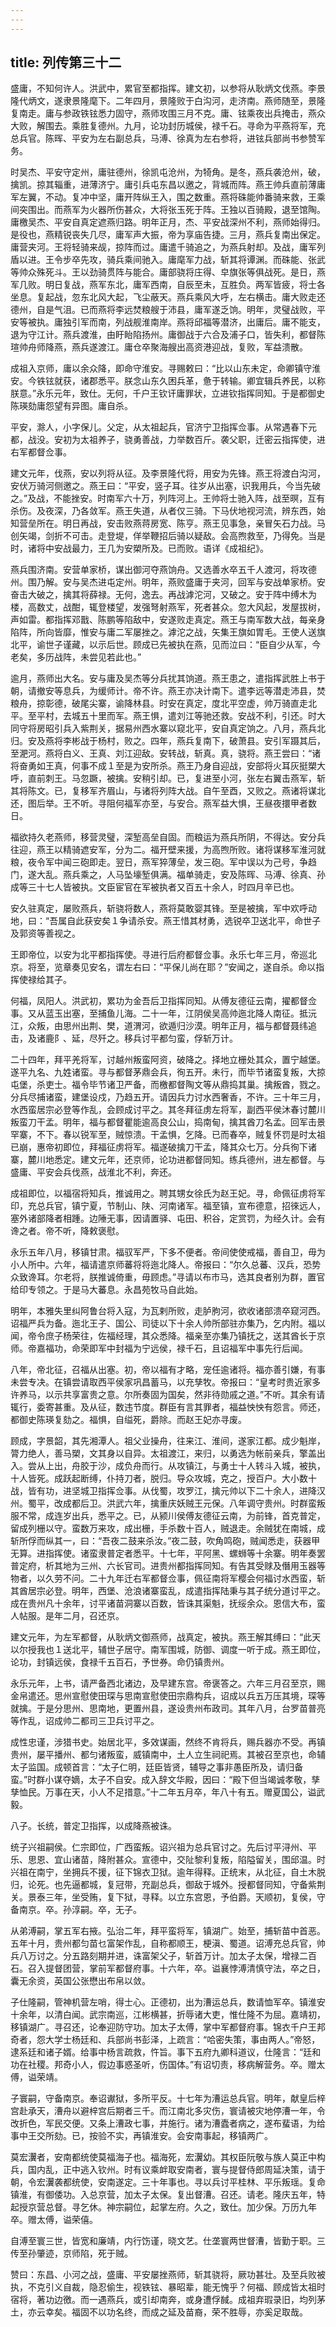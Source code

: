 ```yaml
---
---
---
```

title: 列传第三十二
---

盛庸，不知何许人。洪武中，累官至都指挥。建文初，以参将从耿炳文伐燕。李景隆代炳文，遂隶景隆麾下。二年四月，景隆败于白沟河，走济南。燕师随至，景隆复南走。庸与参政铁铉悉力固守，燕师攻围三月不克。庸、铉乘夜出兵掩击，燕众大败，解围去。乘胜复德州。九月，论功封历城侯，禄千石。寻命为平燕将军，充总兵官。陈晖、平安为左右副总兵，马溥、徐真为左右参将，进铉兵部尚书参赞军务。

时吴杰、平安守定州，庸驻德州，徐凯屯沧州，为犄角。是冬，燕兵袭沧州，破，擒凯。掠其辎重，进薄济宁。庸引兵屯东昌以邀之，背城而阵。燕王帅兵直前薄庸军左翼，不动。复冲中坚，庸开阵纵王入，围之数重。燕将硃能帅番骑来救，王乘间突围出。而燕军为火器所伤甚众，大将张玉死于阵。王独以百骑殿，退至馆陶。庸檄吴杰、平安自真定遮燕归路。明年正月，杰、平安战深州不利，燕师始得归。是役也，燕精锐丧失几尽，庸军声大振，帝为享庙告捷。三月，燕兵复南出保定。庸营夹河。王将轻骑来觇，掠阵而过。庸遣千骑追之，为燕兵射却。及战，庸军列盾以进。王令步卒先攻，骑兵乘间驰入。庸麾军力战，斩其将谭渊。而硃能、张武等帅众殊死斗。王以劲骑贯阵与能合。庸部骁将庄得、皁旗张等俱战死。是日，燕军几败。明日复战，燕军东北，庸军西南，自辰至未，互胜负。两军皆疲，将士各坐息。复起战，忽东北风大起，飞尘蔽天。燕兵乘风大呼，左右横击。庸大败走还德州，自是气沮。已而燕将李远焚粮艘于沛县，庸军遂乏饷。明年，灵璧战败，平安等被执。庸独引军而南，列战舰淮南岸。燕将邱福等潜济，出庸后。庸不能支，退为守江计。燕兵渡淮，由盱眙陷扬州。庸御战于六合及浦子口，皆失利，都督陈瑄帅舟师降燕，燕兵遂渡江。庸仓卒聚海艘出高资港迎战，复败，军益溃散。

成祖入京师，庸以余众降，即命守淮安。寻赐敕曰：“比以山东未定，命卿镇守淮安。今铁铉就获，诸郡悉平。朕念山东久困兵革，惫于转输。卿宜辑兵养民，以称朕意。”永乐元年，致仕。无何，千户王钦讦庸罪状，立进钦指挥同知。于是都御史陈瑛劾庸怨望有异图。庸自杀。

平安，滁人，小字保儿。父定，从太祖起兵，官济宁卫指挥佥事。从常遇春下元都，战没。安初为太祖养子，骁勇善战，力举数百斤。袭父职，迁密云指挥使，进右军都督佥事。

建文元年，伐燕，安以列将从征。及李景隆代将，用安为先锋。燕王将渡白沟河，安伏万骑河侧邀之。燕王曰：“平安，竖子耳。往岁从出塞，识我用兵，今当先破之。”及战，不能挫安。时南军六十万，列阵河上。王帅将士驰入阵，战至暝，互有杀伤。及夜深，乃各敛军。燕王失道，从者仅三骑。下马伏地视河流，辨东西，始知营垒所在。明日再战，安击败燕蒋房宽、陈亨。燕王见事急，亲冒矢石力战。马创矢竭，剑折不可击。走登堤，佯举鞭招后骑以疑敌。会高煦救至，乃得免。当是时，诸将中安战最力，王几为安槊所及。已而败。语详《成祖纪》。

燕兵围济南。安营单家桥，谋出御河夺燕饷舟。又选善水卒五千人渡河，将攻德州。围乃解。安与吴杰进屯定州。明年，燕败盛庸于夹河，回军与安战单家桥。安奋击大破之，擒其将薛禄。无何，逸去。再战滹沱河，又破之。安于阵中缚木为楼，高数丈，战酣，辄登楼望，发强弩射燕军，死者甚众。忽大风起，发屋拔树，声如雷。都指挥邓戬、陈鹏等陷敌中，安遂败走真定。燕王与南军数大战，每亲身陷阵，所向皆靡，惟安与庸二军屡挫之。滹沱之战，矢集王旗如胃毛。王使人送旗北平，谕世子谨藏，以示后世。顾成已先被执在燕，见而泣曰：“臣自少从军，今老矣，多历战阵，未尝见若此也。”

逾月，燕师出大名。安与庸及吴杰等分兵扰其饷道。燕王患之，遣指挥武胜上书于朝，请撤安等息兵，为缓师计。帝不许。燕王亦决计南下。遣李远等潜走沛县，焚粮舟，掠彰德，破尾尖寨，谕降林县。时安在真定，度北平空虚，帅万骑直走北平。至平村，去城五十里而军。燕王惧，遣刘江等驰还救。安战不利，引还。时大同守将房昭引兵入紫荆关，据易州西水寨以窥北平，安自真定饷之。八月，燕兵北归。安及燕将李彬战于杨村，败之。四年，燕兵复南下，破萧县。安引军蹑其后，至淝河。燕将白义、王真、刘江迎敌。安转战，斩真。真，骁将。燕王尝曰：“诸将奋勇如王真，何事不成１至是为安所杀。燕王乃身自迎战，安部将火耳灰挺槊大呼，直前刺王。马忽蹶，被擒。安稍引却。已，复进至小河，张左右翼击燕军，斩其将陈文。已，复移军齐眉山，与诸将列阵大战。自午至酉，又败之。燕诸将谋北还，图后举。王不听。寻阻何福军亦至，与安合。燕军益大惧，王昼夜擐甲者数日。

福欲持久老燕师，移营灵璧，深堑高垒自固。而粮运为燕兵所阴，不得达。安分兵往迎，燕王以精骑遮安军，分为二。福开壁来援，为高煦所败。诸将谋移军淮河就粮，夜令军中闻三砲即走。翌日，燕军猝薄垒，发三砲。军中误以为己号，争趋门，遂大乱。燕兵乘之，人马坠壕堑俱满。福单骑走，安及陈晖、马溥、徐真、孙成等三十七人皆被执。文臣宦官在军被执者又百五十余人，时四月辛已也。

安久驻真定，屡败燕兵，斩骁将数人，燕将莫敢婴其锋。至是被擒，军中欢呼动地，曰：“吾属自此获安矣１争请杀安。燕王惜其材勇，选锐卒卫送北平，命世子及郭资等善视之。

王即帝位，以安为北平都指挥使。寻进行后府都督佥事。永乐七年三月，帝巡北京。将至，览章奏见安名，谓左右曰：“平保儿尚在耶？”安闻之，遂自杀。命以指挥使禄给其子。

何福，凤阳人。洪武初，累功为金吾后卫指挥同知。从傅友德征云南，擢都督佥事。又从蓝玉出塞，至捕鱼儿海。二十一年，江阴侯吴高帅迤北降人南征。抵沅江，众叛，由思州出荆、樊，道渭河，欲遁归沙漠。明年正月，福与都督聂纬追击，及诸鹿阝、延，尽歼之。移兵讨平都匀蛮，俘斩万计。

二十四年，拜平羌将军，讨越州叛蛮阿资，破降之。择地立栅处其众，置宁越堡。遂平九名、九姓诸蛮。寻与都督茅鼎会兵，徇五开。未行，而毕节诸蛮复叛，大掠屯堡，杀吏士。福令毕节诸卫严备，而檄都督陶文等从鼎捣其巢。擒叛酋，戮之。分兵尽捕诸蛮，建堡设戍，乃趋五开。请因兵力讨水西奢香，不许。三十年三月，水西蛮居宗必登等作乱，会顾成讨平之。其冬拜征虏左将军，副西平侯沐春讨麓川叛蛮刀干孟。明年，福与都督瞿能逾高良公山，捣南甸，擒其酋刀名孟。回军击景罕寨，不下。春以锐军至，贼惊溃。干孟惧，乞降。已而春卒，贼复怀罚是时太祖已崩，惠帝初即位，拜福征虏将军。福遂破擒刀干孟，降其众七万。分兵徇下诸寨，麓川地悉定。建文元年，还京师，论功进都督同知。练兵德州，进左都督。与盛庸、平安会兵伐燕，战淮北不利，奔还。

成祖即位，以福宿将知兵，推诚用之。聘其甥女徐氏为赵王妃。寻，命佩征虏将军印，充总兵官，镇宁夏，节制山、陕、河南诸军。福至镇，宣布德意，招徠远人，塞外诸部降者相踵。边陲无事，因请置驿、屯田、积谷，定赏罚，为经久计。会有谗之者。帝不听，降敕褒慰。

永乐五年八月，移镇甘肃。福驭军严，下多不便者。帝间使使戒福，善自卫，毋为小人所中。六年，福请遣京师蕃将将迤北降人。帝报曰：“尔久总蕃、汉兵，恐势众致谗耳。尔老将，朕推诚倚重，毋顾虑。”寻请以布市马，选其良者别为群，置官给印专领之。于是马大蕃息。永昌苑牧马自此始。

明年，本雅失里纠阿鲁台将入寇，为瓦剌所败，走胪朐河，欲收诸部溃卒窥河西。诏福严兵为备。迤北王子、国公、司徒以下十余人帅所部驻亦集乃，乞内附。福以闻，帝令庶子杨荣往，佐福经理，其众悉降。福亲至亦集乃镇抚之，送其酋长于京师。帝嘉福功，命荣即军中封福为宁远侯，禄千石，且诏福军中事先行后闻。

八年，帝北征，召福从出塞。初，帝以福有才略，宠任逾诸将。福亦善引嫌，有事未尝专决。在镇尝请取西平侯家巩昌蓄马，以充孳牧。帝报曰：“皇考时贵近家多许养马，以示共享富贵之意。尔所奏固为国矣，然非待勋戚之道。”不听。其余有请辄行，委寄甚重。及从征，数违节度。群臣有言其罪者，福益怏怏有怨言。师还，都御史陈瑛复劾之。福惧，自缢死，爵除。而赵王妃亦寻废。

顾成，字景韶，其先湘潭人。祖父业操舟，往来江、淮间，遂家江都。成少魁岸，膂力绝人，善马槊，文其身以自异。太祖渡江，来归，以勇选为帐前亲兵，擎盖出入。尝从上出，舟胶于沙，成负舟而行。从攻镇江，与勇士十人转斗入城，被执，十人皆死。成跃起断缚，仆持刀者，脱归。导众攻城，克之，授百户。大小数十战，皆有功，进坚城卫指挥佥事。从伐蜀，攻罗江，擒元帅以下二十余人，进降汉州。蜀平，改成都后卫。洪武六年，擒重庆妖贼王元保。八年调守贵州。时群蛮叛服不常，成连岁出兵，悉平之。已，从颍川侯傅友德征云南，为前锋，首克普定，留成列栅以守。蛮数万来攻，成出栅，手杀数十百人，贼退走。余贼犹在南城，成斩所俘而纵其一，曰：“吾夜二鼓来杀汝。”夜二鼓，吹角鸣砲，贼闻悉走，获器甲无算。进指挥使。诸蛮隶普定者悉平。十七年，平阿黑、螺蛳等十余寨。明年奏罢普定府，析其地为三州、六长官司。进贵州都指挥同知。有告其受赇及僭用玉器等物者，以久劳不问。二十九年迁右军都督佥事，佩征南将军樱会何福讨水西蛮，斩其酋居宗必登。明年，西堡、沧浪诸寨蛮乱，成遣指挥陆秉与其子统分道讨平之。成在贵州凡十余年，讨平诸苗洞寨以百数，皆诛其渠魁，抚绥余众。恩信大布，蛮人帖服。是年二月，召还京。

建文元年，为左军都督，从耿炳文御燕师，战真定，被执。燕王解其缚曰：“此天以尔授我也１送北平，辅世子居守。南军围城，防御、调度一听于成。燕王即位，论功，封镇远侯，食禄千五百石，予世券。命仍镇贵州。

永乐元年，上书，请严备西北诸边，及早建东宫。帝褒答之。六年三月召至京，赐金帛遣还。思州宣慰使田琛与思南宣慰使田宗鼎构兵，诏成以兵五万压其境，琛等就擒。于是分思州、思南地，更置州县，遂设贵州布政司。其年八月，台罗苗普亮等作乱，诏成帅二都司三卫兵讨平之。

成性忠谨，涉猎书史。始居北平，多效谋画，然终不肯将兵，赐兵器亦不受。再镇贵州，屡平播州、都匀诸叛蛮，威镇南中，土人立生祠祀焉。其被召至京也，命辅太子监国。成顿首言：“太子仁明，廷臣皆贤，辅导之事非愚臣所及，请归备蛮。”时群小谋夺嫡，太子不自安。成入辞文华殿，因曰：“殿下但当竭诚孝敬，孳孳恤民。万事在天，小人不足措意。”十二年五月卒，年八十有五。赠夏国公，谥武毅。

八子。长统，普定卫指挥，以成降燕被诛。

统子兴祖嗣侯。仁宗即位，广西蛮叛。诏兴祖为总兵官讨之。先后讨平浔州、平乐、思恩、宜山诸苗，降附甚众。宣德中，交阯黎利复叛，陷隘留关，围邱温。时兴祖在南宁，坐拥兵不援，征下锦衣卫狱。逾年得释。正统末，从北征，自土木脱归，论死。也先逼都城，复冠带，充副总兵，御敌于城外。授都督同知，守备紫荆关。景泰三年，坐受贿，复下狱，寻释。以立东宫恩，予伯爵。天顺初，复侯，守备南京。卒。孙淳嗣。卒，无子。

从弟溥嗣，掌五军右掖。弘治二年，拜平蛮将军，镇湖广。始至，捕斩苗中首恶。五年十月，贵州都匀苗乜富架作乱，自称都顺王，梗滇、蜀道。诏溥充总兵官，帅兵八万讨之。分五路刻期并进，诛富架父子，斩首万计。加太子太保，增禄二百石。召入提督团营，掌前军都督府事。十六年，卒。谥襄悖溥清慎守法，卒之日，囊无余资，英国公张懋出布帛以敛。

子仕隆嗣，管神机营左哨，得士心。正德初，出为漕运总兵，数请恤军卒。镇淮安十余年，以清白闻。武宗南巡，江彬横甚，折辱诸大吏，惟仕隆不为屈。嘉靖初，移镇湖广。寻召还，论奉迎防守功。加太子太傅，掌中军都督府事。锦衣千户王邦奇者，怨大学士杨廷和、兵部尚书彭泽，上疏言：“哈密失策，事由两人。”帝怒，逮系廷和诸子婿。给事中杨言疏救，忤旨。事下五府九卿科道议，仕隆言：“廷和功在社稷。邦奇小人，假边事惑圣听，伤国体。”有诏切责，移病解营务。卒。赠太傅，谥荣靖。

子寰嗣，守备南京。奉诏谳狱，多所平反。十七年为漕运总兵官。明年，献皇后梓宫赴承天，漕舟以避梓宫后期者三千。而江南北多灾伤，寰请被灾地停漕一年，令改折色，军民交便。又条上漕政七事，并施行。诸为漕蠹者病之，遂布蜚语，为给事中王交所劾。已，按验不实，再镇淮安。会安南事起，移镇两广。

莫宏瀷者，安南都统使莫福海子也。福海死，宏瀷幼。其权臣阮敬与族人莫正中构兵，国内乱，正中逃入钦州。时有议乘衅取安南者，寰与提督侍郎周延决策，请于朝，令宏瀷袭都统使，安南遂定。三十年事也。寻以兵讨平桂林、平乐叛瑶。复命镇淮，有御倭功。入总京营，加太子太保。复出督漕。召还。请老。隆庆五年，特起授京营总督。寻乞休。神宗嗣位，起掌左府。久之，致仕。加少保。万历九年卒。赠太傅，谥荣僖。

自溥至寰三世，皆宽和廉靖，内行饬谨，晓文艺。仕垄寰两世督漕，皆勤于职。三传至孙肇迹，京师陷，死于贼。

赞曰：东昌、小河之战，盛庸、平安屡挫燕师，斩其骁将，厥功甚壮。及至兵败被执，不克引义自裁，隐忍偷生，视铁铉、暴昭辈，能无愧乎？何福、顾成皆太祖时宿将，著功边徼。而一遇燕兵，或引却南奔，或身遭俘馘。成祖弃瑕录旧，均列茅土，亦云幸矣。福固不以功名终，而成之延及苗裔，荣不胜辱，亦奚足取哉。

